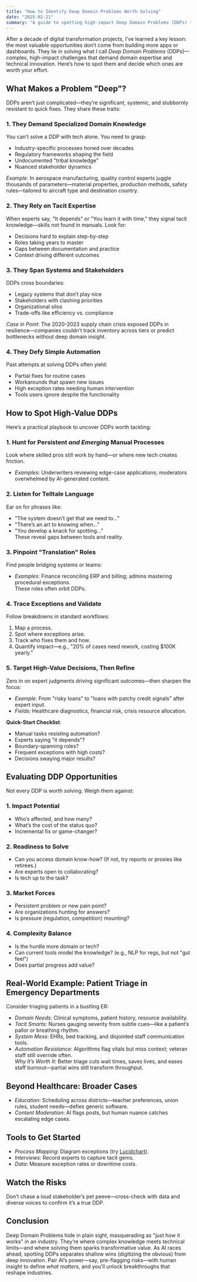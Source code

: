 ```yaml
---
title: "How to Identify Deep Domain Problems Worth Solving"
date: "2025-02-21"
summary: "A guide to spotting high-impact Deep Domain Problems (DDPs) that demand expertise and innovation."
---
```


After a decade of digital transformation projects, I’ve learned a key lesson: the most valuable opportunities don’t come from building more apps or dashboards. They lie in solving what I call *Deep Domain Problems* (DDPs)—complex, high-impact challenges that demand domain expertise and technical innovation. Here’s how to spot them and decide which ones are worth your effort.

## What Makes a Problem "Deep"?  
DDPs aren’t just complicated—they’re significant, systemic, and stubbornly resistant to quick fixes. They share these traits:  

### 1. They Demand Specialized Domain Knowledge  
You can’t solve a DDP with tech alone. You need to grasp:  
- Industry-specific processes honed over decades  
- Regulatory frameworks shaping the field  
- Undocumented "tribal knowledge"  
- Nuanced stakeholder dynamics  

*Example*: In aerospace manufacturing, quality control experts juggle thousands of parameters—material properties, production methods, safety rules—tailored to aircraft type and destination country.  

### 2. They Rely on Tacit Expertise  
When experts say, "It depends" or "You learn it with time," they signal tacit knowledge—skills not found in manuals. Look for:  
- Decisions hard to explain step-by-step  
- Roles taking years to master  
- Gaps between documentation and practice  
- Context driving different outcomes  

### 3. They Span Systems and Stakeholders  
DDPs cross boundaries:  
- Legacy systems that don’t play nice  
- Stakeholders with clashing priorities  
- Organizational silos  
- Trade-offs like efficiency vs. compliance  

*Case in Point*: The 2020-2023 supply chain crisis exposed DDPs in resilience—companies couldn’t track inventory across tiers or predict bottlenecks without deep domain insight.  

### 4. They Defy Simple Automation  
Past attempts at solving DDPs often yield:  
- Partial fixes for routine cases  
- Workarounds that spawn new issues  
- High exception rates needing human intervention  
- Tools users ignore despite the functionality  

## How to Spot High-Value DDPs  
Here’s a practical playbook to uncover DDPs worth tackling:  

### 1. Hunt for Persistent *and Emerging* Manual Processes  
Look where skilled pros still work by hand—or where new tech creates friction.  
- *Examples*: Underwriters reviewing edge-case applications; moderators overwhelmed by AI-generated content.  

### 2. Listen for Telltale Language  
Ear on for phrases like:  
- "The system doesn’t get that we need to..."  
- "There’s an art to knowing when..."  
- "You develop a knack for spotting..."  
These reveal gaps between tools and reality.  

### 3. Pinpoint "Translation" Roles  
Find people bridging systems or teams:  
- *Examples*: Finance reconciling ERP and billing; admins mastering procedural exceptions.  
These roles often orbit DDPs.  

### 4. Trace Exceptions and Validate  
Follow breakdowns in standard workflows:  
1. Map a process.  
2. Spot where exceptions arise.  
3. Track who fixes them and how.  
4. Quantify impact—e.g., "20% of cases need rework, costing $100K yearly."  

### 5. Target High-Value Decisions, Then Refine  
Zero in on expert judgments driving significant outcomes—then sharpen the focus:  
- *Example*: From "risky loans" to "loans with patchy credit signals" after expert input.  
- *Fields*: Healthcare diagnostics, financial risk, crisis resource allocation.  

**Quick-Start Checklist**:  
  - Manual tasks resisting automation?  
  - Experts saying "it depends"?  
  - Boundary-spanning roles?  
  - Frequent exceptions with high costs?  
  - Decisions swaying major results?  

## Evaluating DDP Opportunities  
Not every DDP is worth solving. Weigh them against:  

### 1. Impact Potential  
- Who’s affected, and how many?  
- What’s the cost of the status quo?  
- Incremental fix or game-changer?  

### 2. Readiness to Solve  
- Can you access domain know-how? (If not, try reports or proxies like retirees.)  
- Are experts open to collaborating?  
- Is tech up to the task?  

### 3. Market Forces  
- Persistent problem or new pain point?  
- Are organizations hunting for answers?  
- Is pressure (regulation, competition) mounting?  

### 4. Complexity Balance  
- Is the hurdle more domain or tech?  
- Can current tools model the knowledge? (e.g., NLP for regs, but not "gut feel")  
- Does partial progress add value?  

## Real-World Example: Patient Triage in Emergency Departments  
Consider triaging patients in a bustling ER:  
- *Domain Needs*: Clinical symptoms, patient history, resource availability.  
- *Tacit Smarts*: Nurses gauging severity from subtle cues—like a patient’s pallor or breathing rhythm.  
- *System Mess*: EHRs, bed tracking, and disjointed staff communication tools.  
- *Automation Resistance*: Algorithms flag vitals but miss context; veteran staff still override often.  
*Why It’s Worth It*: Better triage cuts wait times, saves lives, and eases staff burnout—partial wins still transform throughput.  

## Beyond Healthcare: Broader Cases  
- *Education*: Scheduling across districts—teacher preferences, union rules, student needs—defies generic software.  
- *Content Moderation*: AI flags posts, but human nuance catches escalating edge cases.  

## Tools to Get Started  
- *Process Mapping*: Diagram exceptions (try [Lucidchart](https://www.lucidchart.com)).  
- *Interviews*: Record experts to capture tacit gems.  
- *Data*: Measure exception rates or downtime costs.  

## Watch the Risks  
Don’t chase a loud stakeholder’s pet peeve—cross-check with data and diverse voices to confirm it’s a true DDP.  

## Conclusion  
Deep Domain Problems hide in plain sight, masquerading as "just how it works" in an industry. They’re where complex knowledge meets technical limits—and where solving them sparks transformative value. As AI races ahead, spotting DDPs separates shallow wins (digitizing the obvious) from deep innovation. Pair AI’s power—say, pre-flagging risks—with human insight to define *what matters*, and you’ll unlock breakthroughs that reshape industries.  
